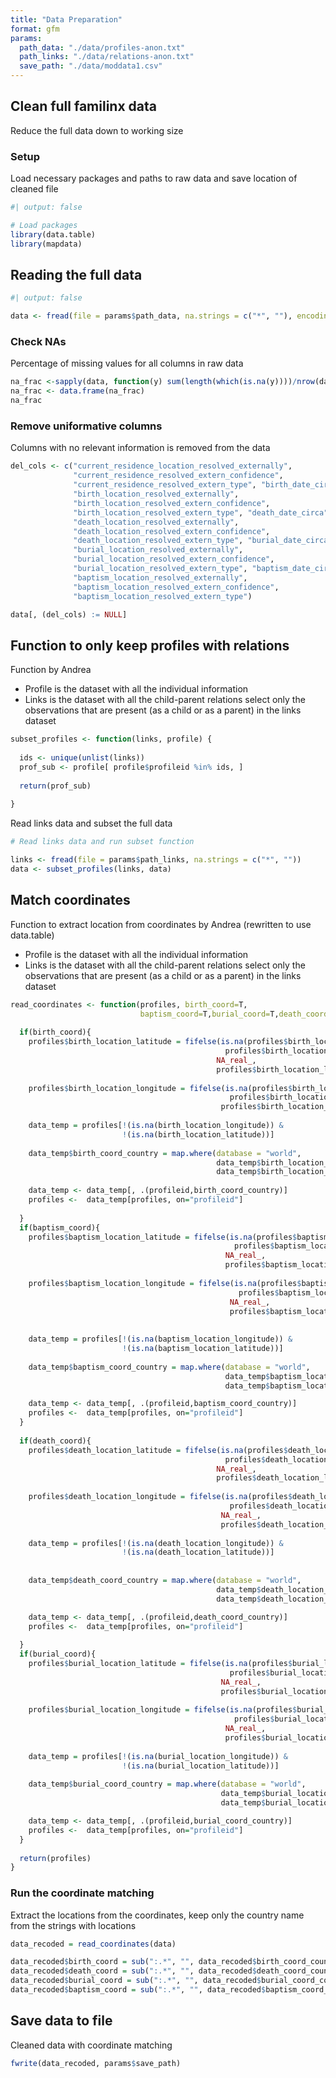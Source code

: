 ```yaml
---
title: "Data Preparation"
format: gfm
params:
  path_data: "./data/profiles-anon.txt"
  path_links: "./data/relations-anon.txt"
  save_path: "./data/moddata1.csv"
---
```


## Clean full familinx data

Reduce the full data down to working size

### Setup

Load necessary packages and paths to raw data and save location of cleaned file

```r
#| output: false

# Load packages
library(data.table)
library(mapdata)

```

## Reading the full data

```r
#| output: false

data <- fread(file = params$path_data, na.strings = c("*", ""), encoding = "UTF-8")

```

### Check NAs

Percentage of missing values for all columns in raw data

```r

na_frac <-sapply(data, function(y) sum(length(which(is.na(y))))/nrow(data)*100)
na_frac <- data.frame(na_frac)
na_frac

```

### Remove uniformative columns

Columns with no relevant information is removed from the data

```r

del_cols <- c("current_residence_location_resolved_externally",
              "current_residence_resolved_extern_confidence", 
              "current_residence_resolved_extern_type", "birth_date_circa",
              "birth_location_resolved_externally", 
              "birth_location_resolved_extern_confidence", 
              "birth_location_resolved_extern_type", "death_date_circa", 
              "death_location_resolved_externally", 
              "death_location_resolved_extern_confidence", 
              "death_location_resolved_extern_type", "burial_date_circa", 
              "burial_location_resolved_externally", 
              "burial_location_resolved_extern_confidence", 
              "burial_location_resolved_extern_type", "baptism_date_circa", 
              "baptism_location_resolved_externally", 
              "baptism_location_resolved_extern_confidence", 
              "baptism_location_resolved_extern_type")

data[, (del_cols) := NULL] 

```

## Function to only keep profiles with relations

Function by Andrea

- Profile is the dataset with all the individual information
- Links is the dataset with all the child-parent relations 
select only the observations that are present (as a child or as a parent) in the links dataset

```r

subset_profiles <- function(links, profile) {
  
  ids <- unique(unlist(links))
  prof_sub <- profile[ profile$profileid %in% ids, ]
  
  return(prof_sub)
  
}

```

Read links data and subset the full data

```r

# Read links data and run subset function

links <- fread(file = params$path_links, na.strings = c("*", ""))
data <- subset_profiles(links, data)

```

## Match coordinates

Function to extract location from coordinates by Andrea (rewritten to use data.table)

- Profile is the dataset with all the individual information
- Links is the dataset with all the child-parent relations 
select only the observations that are present (as a child or as a parent) in the links dataset

```r

read_coordinates <- function(profiles, birth_coord=T,
                             baptism_coord=T,burial_coord=T,death_coord=T){
  
  if(birth_coord){
    profiles$birth_location_latitude = fifelse(is.na(profiles$birth_location_longitude) |
                                                profiles$birth_location_latitude==0,
                                              NA_real_,
                                              profiles$birth_location_latitude)
    
    profiles$birth_location_longitude = fifelse(is.na(profiles$birth_location_latitude) |
                                                 profiles$birth_location_longitude==0,NA_real_,
                                               profiles$birth_location_longitude)
    
    data_temp = profiles[!(is.na(birth_location_longitude)) &
                         !(is.na(birth_location_latitude))]
    
    data_temp$birth_coord_country = map.where(database = "world",
                                              data_temp$birth_location_longitude,
                                              data_temp$birth_location_latitude)
    
    data_temp <- data_temp[, .(profileid,birth_coord_country)]
    profiles <-  data_temp[profiles, on="profileid"]
    
  }
  if(baptism_coord){
    profiles$baptism_location_latitude = fifelse(is.na(profiles$baptism_location_longitude) |
                                                  profiles$baptism_location_latitude==0,
                                                NA_real_,
                                                profiles$baptism_location_latitude)
    
    profiles$baptism_location_longitude = fifelse(is.na(profiles$baptism_location_latitude) |
                                                   profiles$baptism_location_longitude==0,
                                                 NA_real_,
                                                 profiles$baptism_location_longitude)
    
    
    data_temp = profiles[!(is.na(baptism_location_longitude)) &
                         !(is.na(baptism_location_latitude))]
    
    data_temp$baptism_coord_country = map.where(database = "world",
                                                data_temp$baptism_location_longitude,
                                                data_temp$baptism_location_latitude)

    data_temp <- data_temp[, .(profileid,baptism_coord_country)]
    profiles <-  data_temp[profiles, on="profileid"]
  }
  
  if(death_coord){
    profiles$death_location_latitude = fifelse(is.na(profiles$death_location_longitude) |
                                                profiles$death_location_latitude==0,
                                              NA_real_,
                                              profiles$death_location_latitude)
    
    profiles$death_location_longitude = fifelse(is.na(profiles$death_location_latitude) |
                                                 profiles$death_location_longitude==0,
                                               NA_real_,
                                               profiles$death_location_longitude)
    
    data_temp = profiles[!(is.na(death_location_longitude)) &
                         !(is.na(death_location_latitude))]
  
    
    data_temp$death_coord_country = map.where(database = "world",
                                              data_temp$death_location_longitude,
                                              data_temp$death_location_latitude)

    data_temp <- data_temp[, .(profileid,death_coord_country)]
    profiles <-  data_temp[profiles, on="profileid"]
    
  }
  if(burial_coord){
    profiles$burial_location_latitude = fifelse(is.na(profiles$burial_location_longitude) |
                                                 profiles$burial_location_latitude==0,
                                               NA_real_,
                                               profiles$burial_location_latitude)
    
    profiles$burial_location_longitude = fifelse(is.na(profiles$burial_location_latitude) |
                                                  profiles$burial_location_longitude==0,
                                                NA_real_,
                                                profiles$burial_location_longitude)
    
    data_temp = profiles[!(is.na(burial_location_longitude)) &
                         !(is.na(burial_location_latitude))]
    
    data_temp$burial_coord_country = map.where(database = "world",
                                               data_temp$burial_location_longitude,
                                               data_temp$burial_location_latitude)

    data_temp <- data_temp[, .(profileid,burial_coord_country)]
    profiles <-  data_temp[profiles, on="profileid"]
  }
    
  return(profiles)
}

```

### Run the coordinate matching

Extract the locations from the coordinates, keep only the country name from the strings with locations

```r

data_recoded = read_coordinates(data)

data_recoded$birth_coord = sub(":.*", "", data_recoded$birth_coord_country)
data_recoded$death_coord = sub(":.*", "", data_recoded$death_coord_country)
data_recoded$burial_coord = sub(":.*", "", data_recoded$burial_coord_country)
data_recoded$baptism_coord = sub(":.*", "", data_recoded$baptism_coord_country)

```

## Save data to file

Cleaned data with coordinate matching

```r

fwrite(data_recoded, params$save_path)

```
